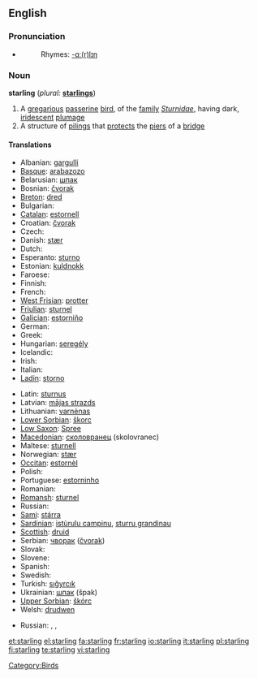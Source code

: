 {{see|Starling}}
==English==

===Pronunciation===
* {{IPA|/'stɑɽlɪŋ/}}
*: Rhymes: [[Rhymes:English:-ɑː(r)lɪŋ|-ɑː(r)lɪŋ]]

===Noun===
'''starling'''  (''plural:'' '''[[starlings]]''')

# A [[gregarious]] [[passerine]] [[bird]], of the [[family]] ''[[Sturnidae]]'', having dark, [[iridescent]] [[plumage]]
# A structure of [[piling]]s that [[protect]]s the [[pier]]s of a [[bridge]]

====Translations====
{{trans-top|bird}}
* Albanian: [[gargulli]]
* [[Basque]]: [[arabazozo]]
* Belarusian: [[шпак]] {{m}}
* Bosnian: [[čvorak]] {{m}}
* [[Breton]]: [[dred]]
* Bulgarian: {{t+|bg|скорец|m|tr=skorec|sc=Cyrl}}
* [[Catalan]]: [[estornell]]
* Croatian: [[čvorak]]
* Czech: {{t-|cs|špaček}}
* Danish: [[stær]]
* Dutch: {{t+|nl|spreeuw|m}}
* Esperanto: [[sturno]]
* Estonian: [[kuldnokk]]
* Faroese: {{t-|fo|stari|xs=Faroese}}
* Finnish: {{t-|fi|kottarainen}}
* French: {{t+|fr|étourneau|m}}
* [[West Frisian]]: [[protter]]
* [[Friulian]]: [[sturnel]]
* [[Galician]]: [[estorniño]] {{m}}
* German: {{t+|de|Star|m}}
* Greek: {{t+|el|ψαρόνι|n|tr=psaróni|sc=Grek}}
* Hungarian: [[seregély]]
* Icelandic: {{t+|is|stari}}
* Irish: {{t-|ga|druid|xs=Irish}}
* Italian: {{t+|it|storno|m}}
* [[Ladin]]: [[storno]]
{{trans-mid}}
* Latin: [[sturnus]] {{m}}
* Latvian: [[mājas strazds]]
* Lithuanian: [[varnėnas]] {{m}}
* [[Lower Sorbian]]: [[škorc]]
* [[Low Saxon]]: [[Spree]] {{m|f}}
* [[Macedonian]]: [[сколовранец]] (skolovranec)
* Maltese: [[sturnell]]
* Norwegian: [[stær]]
* [[Occitan]]: [[estornèl]] {{m}}
* Polish: {{t-|pl|szpak|m}}
* Portuguese: [[estorninho]] {{m}}
* Romanian: {{t+|ro|graur}}
* [[Romansh]]: [[sturnel]]
* Russian: {{t+|ru|скворец|m|tr=skvor'éc|sc=Cyrl}}
* [[Sami]]: [[stárra]]
* [[Sardinian]]: [[istùrulu campinu]], [[sturru grandinau]]
* [[Scottish]]: [[druid]]
* Serbian: [[чворак]] ([[čvorak]])
* Slovak: {{t-|sk|škorec}}
* Slovene: {{t+|sl|škorec|m}}
* Spanish: {{t+|es|estornino|m}}
* Swedish: {{t-|sv|stare}}
* Turkish: [[sığyrcık]]
* Ukrainian: [[шпак]] (špak)
* [[Upper Sorbian]]: [[škórc]]
* Welsh: [[drudwen]]
{{trans-bottom}}

{{trans-top|pilings}}
{{trans-mid}}
* Russian: {{t|ru|водорез|m|tr=vodor'éz|sc=Cyrl}}, {{t|ru|волнорез|m|tr=volnor'éz|sc=Cyrl}}, {{t|ru|ледорез|m|tr=l'edor'éz|sc=Cyrl}}
{{trans-bottom}}

[[Category:Birds]]

[[et:starling]]
[[el:starling]]
[[fa:starling]]
[[fr:starling]]
[[io:starling]]
[[it:starling]]
[[pl:starling]]
[[fi:starling]]
[[te:starling]]
[[vi:starling]]